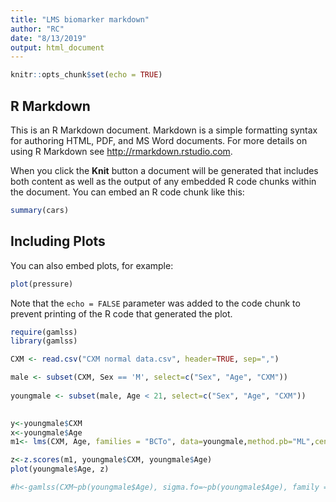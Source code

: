 ```yaml
---
title: "LMS biomarker markdown"
author: "RC"
date: "8/13/2019"
output: html_document
---
```


```r
knitr::opts_chunk$set(echo = TRUE)
```

## R Markdown

This is an R Markdown document. Markdown is a simple formatting syntax for authoring HTML, PDF, and MS Word documents. For more details on using R Markdown see <http://rmarkdown.rstudio.com>.

When you click the **Knit** button a document will be generated that includes both content as well as the output of any embedded R code chunks within the document. You can embed an R code chunk like this:

```r
summary(cars)
```

## Including Plots

You can also embed plots, for example:

```r
plot(pressure)
```

Note that the `echo = FALSE` parameter was added to the code chunk to prevent printing of the R code that generated the plot.


```r
require(gamlss)
library(gamlss)

CXM <- read.csv("CXM normal data.csv", header=TRUE, sep=",")

male <- subset(CXM, Sex == 'M', select=c("Sex", "Age", "CXM"))
               
youngmale <- subset(male, Age < 21, select=c("Sex", "Age", "CXM"))
 

```


```r
y<-youngmale$CXM
x<-youngmale$Age
m1<- lms(CXM, Age, families = "BCTo", data=youngmale,method.pb="ML",cent = c(3,10,25,50,75,90,97), calibration=TRUE, trans.x=TRUE )

```

```r
z<-z.scores(m1, youngmale$CXM, youngmale$Age)
plot(youngmale$Age, z)
```




```r
#h<-gamlss(CXM~pb(youngmale$Age), sigma.fo=~pb(youngmale$Age), family = ST3(), data=youngmale)
```






